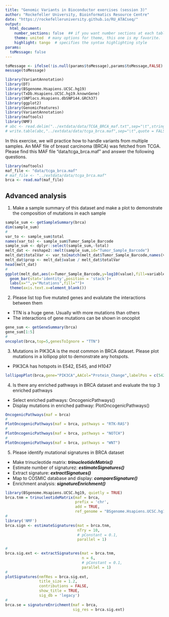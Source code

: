 ```yaml
---
title: "Genomic Variants in Bioconductor exercises (session 3)"
author: "Rockefeller University, Bioinformatics Resource Centre"
date: "https://rockefelleruniversity.github.io/RU_ATACseq/"
output: 
  html_document:
    number_sections: false  ## if you want number sections at each table header
    theme: united  # many options for theme, this one is my favorite.
    highlight: tango  # specifies the syntax highlighting style
params:
  toMessage: false    
---
```


```r
toMessage <- ifelse(!is.null(params$toMessage),params$toMessage,FALSE)
message(toMessage)
```

```r
library(VariantAnnotation)
library(DT)
library(BSgenome.Hsapiens.UCSC.hg19)
library(TxDb.Hsapiens.UCSC.hg19.knownGene)
library(SNPlocs.Hsapiens.dbSNP144.GRCh37)
library(ggplot2)
library(GenomicFeatures)
library(VariantAnnotation)
library(maftools)
library(NMF)
# abc <- read.delim("../extdata/data/TCGA_BRCA_maf.txt",sep="\t",stringsAsFactors = FALSE)
# write.table(abc,"../extdata/data/tcga_brca.maf",sep="\t",quote = FALSE,row.names = FALSE)
```

In this exercise, we will practice how to handle variants from multiple samples. An MAF file of breast carcinoma (BRCA) was fetched from TCGA. Please find this MAF file "data/tcga_brca.maf" and answer the following questions.

```r
library(maftools)
maf_file <- "data/tcga_brca.maf"
# maf_file <- "../extdata/data/tcga_brca.maf"
brca <- read.maf(maf_file)
```

## Advanced analysis

1. Make a sample summary of this dataset and make a plot to demonstrate the composition of mutations in each sample

```r
sample_sum <- getSampleSummary(brca)
dim(sample_sum)
#
var_to <- sample_sum$total
names(var_to) <- sample_sum$Tumor_Sample_Barcode
sample_sum <- dplyr::select(sample_sum,-total)
melt_dat <- reshape2::melt(sample_sum,id="Tumor_Sample_Barcode")
melt_dat$totalVar <- var_to[match(melt_dat$Tumor_Sample_Barcode,names(var_to))]
melt_dat$prop <- melt_dat$value / melt_dat$totalVar
head(melt_dat)
#
ggplot(melt_dat,aes(x=Tumor_Sample_Barcode,y=log10(value),fill=variable))+
  geom_bar(stat='identity',position = 'stack')+
  labs(x="",y="Mutations",fill="")+
  theme(axis.text.x=element_blank())
```

2. Please list top five mutated genes and evalutate the interactions between them
- TTN is a huge gene. Usually with more mutations than others
- The interactions of gene mutations can be shown in oncoplot

```r
gene_sum <- getGeneSummary(brca)
gene_sum[1:5]
#
oncoplot(brca,top=5,genesToIgnore = "TTN")
```

3. Mutations in PIK3CA is the most common in BRCA dataset. Please plot mutations in a lollipop plot to demonstrate any hotspots.
- PIK3CA has hotspots in E542, E545, and H1047
```r
lollipopPlot(brca,gene="PIK3CA",AACol="Protein_Change",labelPos = c(542,545,1047))
```

4. Is there any enriched pathways in BRCA dataset and evaluate the top 3 enriched pathways
- Select enriched pathways: OncogenicPathways()
- Display mutations in enriched pathway: PlotOncogenicPathways()

```r
OncogenicPathways(maf = brca)
#
PlotOncogenicPathways(maf = brca, pathways = "RTK-RAS")
#
PlotOncogenicPathways(maf = brca, pathways = "NOTCH")
#
PlotOncogenicPathways(maf = brca, pathways = "WNT")
```

5. Please identify mutational signatures in BRCA dataset
- Make trinucleotide matrix: ***trinucleotideMatrix()***
- Estimate number of signaturez: ***estimateSignatures()***
- Extract signature: ***extractSignatues()***
- Map to COSMIC database and display: ***compareSignature()***
- Enrichment analysis: ***signatureEnrichment()***

```r
library(BSgenome.Hsapiens.UCSC.hg19, quietly = TRUE)
brca.tnm = trinucleotideMatrix(maf = brca,
                               prefix = 'chr', 
                               add = TRUE, 
                               ref_genome = "BSgenome.Hsapiens.UCSC.hg19")
#
library('NMF')
brca.sign <- estimateSignatures(mat = brca.tnm,
                                nTry = 10,
                                # pConstant = 0.1,
                                parallel = 1)

#
brca.sig.ext <- extractSignatures(mat = brca.tnm, 
                                  n = 6,
                                  # pConstant = 0.1,
                                  parallel = 1)
#
plotSignatures(nmfRes = brca.sig.ext, 
               title_size = 1.2,
               contributions = FALSE,
               show_title = TRUE,
               sig_db = 'legacy')
#
brca.se = signatureEnrichment(maf = brca, 
                              sig_res = brca.sig.ext)
```